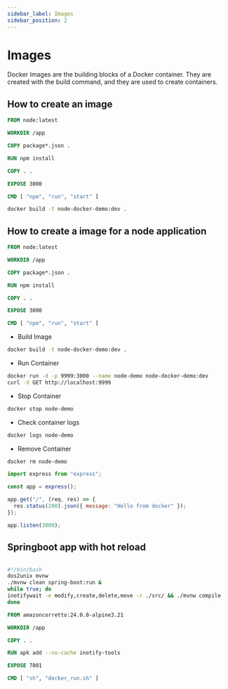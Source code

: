 ```yaml
---
sidebar_label: Images
sidebar_position: 2
---
```



# Images

Docker Images are the building blocks of a Docker container. They are created with the build command, and they are used to create containers.

## How to create an image

```dockerfile title="dockerfile"
FROM node:latest

WORKDIR /app

COPY package*.json .

RUN npm install

COPY . .

EXPOSE 3000

CMD [ "npm", "run", "start" ]
```

```bash
docker build -t node-docker-demo:dev .
```

## How to create a image for a node application

<Tabs>

<TabItem value="Dockerfile">

```Dockerfile
FROM node:latest

WORKDIR /app

COPY package*.json .

RUN npm install

COPY . .

EXPOSE 3000

CMD [ "npm", "run", "start" ]
```

</TabItem>

<TabItem value="Commands">

- Build Image

```bash
docker build -t node-docker-demo:dev .
```

- Run Container

```bash
docker run -d -p 9999:3000 --name node-demo node-docker-demo:dev
curl -X GET http://localhost:9999
```

- Stop Container

```bash
docker stop node-demo
```

- Check container logs

```bash
docker logs node-demo
```

- Remove Container

```bash
docker rm node-demo
```

</TabItem>

<TabItem value="app.js">

```js
import express from "express";

const app = express();

app.get("/", (req, res) => {
  res.status(200).json({ message: "Hello from docker" });
});

app.listen(3000);
```

</TabItem>

</Tabs>

## Springboot app with hot reload

<Tabs>

<TabItem value="Script">

```bash title="docker_run.sh"

#!/bin/bash
dos2unix mvnw
./mvnw clean spring-boot:run &
while true; do
inotifywait -e modify,create,delete,move -r ./src/ && ./mvnw compile
done
```

</TabItem>

<TabItem value="Dockerfile">

```dockerfile title="Dockerfile"
FROM amazoncorretto:24.0.0-alpine3.21

WORKDIR /app

COPY . .

RUN apk add --no-cache inotify-tools

EXPOSE 7001

CMD [ "sh", "docker_run.sh" ]
```

</TabItem>

</Tabs>
